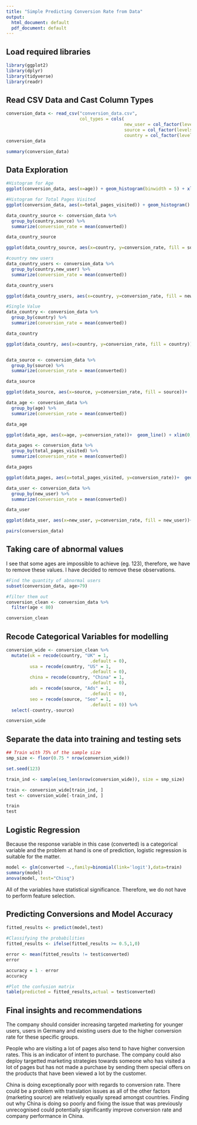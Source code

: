 ```yaml
---
title: "Simple Predicting Conversion Rate from Data"
output:
  html_document: default
  pdf_document: default
---
```

## Load required libraries
```r
library(ggplot2)
library(dplyr)
library(tidyverse)
library(readr)
```

## Read CSV Data and Cast Column Types
```r
conversion_data <- read_csv("conversion_data.csv",
                            col_types = cols(
                                             new_user = col_factor(levels = NULL),
                                             source = col_factor(levels = NULL),
                                             country = col_factor(levels = NULL)))
conversion_data

summary(conversion_data)

```

## Data Exploration

```r
#Histogram for Age
ggplot(conversion_data, aes(x=age)) + geom_histogram(binwidth = 5) + xlim(10,70)

#Histogram for Total Pages Visited
ggplot(conversion_data, aes(x=total_pages_visited)) + geom_histogram() 

```

```r
data_country_source <- conversion_data %>%                             
  group_by(country,source) %>%                                
  summarize(conversion_rate = mean(converted)) 

data_country_source

ggplot(data_country_source, aes(x=country, y=conversion_rate, fill = source))+  geom_col()

#country new users
data_country_users <- conversion_data %>%                             
  group_by(country,new_user) %>%                                
  summarize(conversion_rate = mean(converted)) 

data_country_users

ggplot(data_country_users, aes(x=country, y=conversion_rate, fill = new_user))+  geom_col()

#Single Value
data_country <- conversion_data %>%                             
  group_by(country) %>%                                
  summarize(conversion_rate = mean(converted)) 

data_country

ggplot(data_country, aes(x=country, y=conversion_rate, fill = country))+  geom_col()


data_source <- conversion_data %>%                             
  group_by(source) %>%                                
  summarize(conversion_rate = mean(converted)) 

data_source

ggplot(data_source, aes(x=source, y=conversion_rate, fill = source))+  geom_col()

data_age <- conversion_data %>%                             
  group_by(age) %>%                                
  summarize(conversion_rate = mean(converted)) 

data_age

ggplot(data_age, aes(x=age, y=conversion_rate))+  geom_line() + xlim(0,80) + scale_y_log10()

data_pages <- conversion_data %>%                             
  group_by(total_pages_visited) %>%                                
  summarize(conversion_rate = mean(converted)) 

data_pages

ggplot(data_pages, aes(x=total_pages_visited, y=conversion_rate))+  geom_line()

data_user <- conversion_data %>%                             
  group_by(new_user) %>%                                
  summarize(conversion_rate = mean(converted)) 

data_user

ggplot(data_user, aes(x=new_user, y=conversion_rate, fill = new_user))+  geom_col()
```
```r
pairs(conversion_data)
```

## Taking care of abnormal values
I see that some ages are impossible to achieve (eg. 123), therefore, we have to remove these values. I have decided to remove these observations.

```r
#Find the quantity of abnormal users
subset(conversion_data, age>79)

#filter them out
conversion_clean <- conversion_data %>%
  filter(age < 80)

conversion_clean
```

## Recode Categorical Variables for modelling

```r
conversion_wide <- conversion_clean %>%
  mutate(uk = recode(country, "UK" = 1,
                                .default = 0),
         usa = recode(country, "US" = 1,
                                .default = 0),
         china = recode(country, "China" = 1,
                                .default = 0),
         ads = recode(source, "Ads" = 1,
                                .default = 0),
         seo = recode(source, "Seo" = 1,
                                .default = 0)) %>%
  select(-country,-source)

conversion_wide

```


## Separate the data into training and testing sets

```r

## Train with 75% of the sample size
smp_size <- floor(0.75 * nrow(conversion_wide))

set.seed(123)

train_ind <- sample(seq_len(nrow(conversion_wide)), size = smp_size)

train <- conversion_wide[train_ind, ]
test <- conversion_wide[-train_ind, ]

train
test
```

## Logistic Regression
Because the response variable in this case (converted) is a categorical variable and the problem at hand is one of prediction, logistic regression is suitable for the matter.

```r
model <- glm(converted ~.,family=binomial(link='logit'),data=train)
summary(model)
anova(model, test="Chisq")
```

All of the variables have statistical significance. Therefore, we do not have to perform feature selection.


## Predicting Conversions and Model Accuracy

```r
fitted_results <- predict(model,test)

#Classifying the probabilities
fitted_results <- ifelse(fitted_results >= 0.5,1,0)

error <- mean(fitted_results != test$converted)
error

accuracy = 1 - error
accuracy

#Plot the confusion matrix
table(predicted = fitted_results,actual = test$converted)
```

## Final insights and recommendations

The company should consider increasing targeted marketing for younger users, users in Germany and existing users due to the higher conversion rate for these specific groups. 

People who are visiting a lot of pages also tend to have higher conversion rates. This is an indicator of intent to purchase. The company could also deploy targetted marketing strategies towards someone who has visited a lot of pages but has not made a purchase by sending them special offers on the products that have been viewed a lot by the customer. 

China is doing exceptionally poor with regards to conversion rate. There could be a problem with translation issues as all of the other factors (marketing source) are relatively equally spread amongst countries. Finding out why China is doing so poorly and fixing the issue that was previously unrecognised could potentially significantly improve conversion rate and company performance in China.

